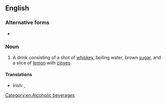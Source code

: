 ==English==

===Alternative forms===
* {{l|en|hot whisky}}

===Noun===
{{en-noun}}

# A drink consisting of a shot of [[whiskey]], boiling water, brown [[sugar]], and a slice of [[lemon]] with [[clove]]s.

====Translations====
{{trans-top|a drink consisting of a shot of whiskey, boiling water, brown sugar, and a slice of lemon with cloves}}
* Irish: {{t|ga|uisce beatha te|m}}, {{t|ga|fuisce te|m}}
{{trans-mid}}
{{trans-bottom}}

[[Category:en:Alcoholic beverages]]